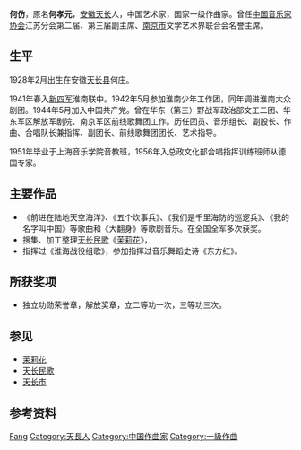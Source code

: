 '''何仿'''{{BD|1928年|2月|2013年|9月21日|H何}}，原名'''何孝元'''，[[安徽省|安徽]][[天长|天长]]人，中国艺术家，国家一级作曲家。曾任[[中国音乐家协会|中国音乐家协会]]江苏分会第二届、第三届副主席、[[南京市|南京市]]文学艺术界联合会名誉主席。

== 生平 ==
1928年2月出生在安徽[[天长县|天长县]]何庄。

1941年春入[[新四军|新四军]]淮南联中。1942年5月参加淮南少年工作团，同年调进淮南大众剧团。1944年5月加入中国共产党。曾在华东（第三）野战军政治部文工二团、华东军区解放军剧院、南京军区前线歌舞团工作。历任团员、音乐组长、副股长、作曲、合唱队长兼指挥、副团长、前线歌舞团团长、艺术指导。

1951年毕业于上海音乐学院音教班，1956年入总政文化部合唱指挥训练班师从德国专家。

== 主要作品 ==
* 《前进在陆地天空海洋》、《五个炊事兵》、《我们是千里海防的巡逻兵》、《我的名字叫中国》等歌曲和《大翻身》等歌剧音乐。在全国全军多次获奖。
* 搜集、加工整理[[天长民歌|天长民歌]]《[[茉莉花_(民歌)|茉莉花]]》，
* 指挥过《淮海战役组歌》，参加指挥过音乐舞蹈史诗《东方红》。

== 所获奖项 ==
* 独立功勋荣誉章，解放奖章，立二等功一次，三等功三次。

== 参见 ==
* [[茉莉花_(民歌)|茉莉花]]
* [[天长民歌|天长民歌]]
* [[天长市|天长市]]

== 参考资料 ==
{{reflist}}

{{音乐家小作品}}

{{Authority control}}
{{DEFAULTSORT:He何}}
[[Category:何姓|Fang]]
[[Category:天長人|Category:天長人]]
[[Category:中国作曲家|Category:中国作曲家]]
[[Category:一級作曲|Category:一級作曲]]
